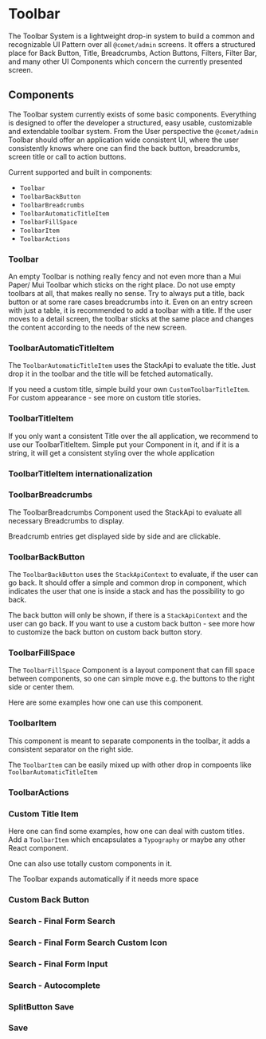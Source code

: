 
<Meta title="Docs/Components/Toolbar" />

# Toolbar

The Toolbar System is a lightweight drop-in system to build a common and recognizable UI Pattern over all `@comet/admin` screens. It offers a structured place for Back Button, Title, Breadcrumbs, Action Buttons, Filters, Filter Bar, and many other UI Components which concern the currently presented screen.

## Components

The Toolbar system currently exists of some basic components. Everything is designed to offer the developer a structured, easy usable, customizable and extendable toolbar system. From the User perspective the `@comet/admin` Toolbar should offer an application wide consistent UI, where the user consistently knows where one can find the back button, breadcrumbs, screen title or call to action buttons.

Current supported and built in components:

-   `Toolbar`
-   `ToolbarBackButton`
-   `ToolbarBreadcrumbs`
-   `ToolbarAutomaticTitleItem`
-   `ToolbarFillSpace`
-   `ToolbarItem`
-   `ToolbarActions`

### Toolbar

An empty Toolbar is nothing really fency and not even more than a Mui Paper/ Mui Toolbar which sticks on the right place. Do not use empty toolbars at all, that makes really no sense. Try to always put a title, back button or at some rare cases breadcrumbs into it. Even on an entry screen with just a table, it is recommended to add a toolbar with a title. If the user moves to a detail screen, the toolbar sticks at the same place and changes the content according to the needs of the new screen.

<Canvas>
    <Story id="stories-components-toolbar-empty--empty" />
</Canvas>

### ToolbarAutomaticTitleItem

The `ToolbarAutomaticTitleItem` uses the StackApi to evaluate the title. Just drop it in the toolbar and the title will be fetched automatically.

If you need a custom title, simple build your own `CustomToolbarTitleItem`. For custom appearance - see more on custom title stories.

<Canvas>
    <Story id="stories-components-toolbar-automatic-title-item--automatic-title-item" />
</Canvas>

### ToolbarTitleItem

If you only want a consistent Title over the all application, we recommend to use our ToolbarTitleItem. Simple put your Component in it, and if it is a string, it will get a consistent styling over the whole application

<Canvas>
    <Story id="stories-components-toolbar-title-item--title-item" />
</Canvas>

### ToolbarTitleItem internationalization

<Canvas>
    <Story id="stories-components-toolbar-localized-title-item--localized-title-item" />
</Canvas>

### ToolbarBreadcrumbs

The ToolbarBreadcrumbs Component used the StackApi to evaluate all necessary Breadcrumbs to display.

Breadcrumb entries get displayed side by side and are clickable.

<Canvas>
    <Story id="stories-components-toolbar-breadcrumbs--breadcrumbs" />
</Canvas>

### ToolbarBackButton

The `ToolbarBackButton` uses the `StackApiContext` to evaluate, if the user can go back. It should offer a simple and common drop in component, which indicates the user that one is inside a stack and has the possibility to go back.

The back button will only be shown, if there is a `StackApiContext` and the user can go back. If you want to use a custom back button - see more how to customize the back button on custom back button story.

<Canvas>
    <Story id="stories-components-toolbar-back-button--back-button" />
</Canvas>

### ToolbarFillSpace

The `ToolbarFillSpace` Component is a layout component that can fill space between components, so one can simple move e.g. the buttons to the right side or center them.

Here are some examples how one can use this component.

<Canvas>
    <Story id="stories-components-toolbar-fill-space--fill-space-left" />
</Canvas>

<Canvas>
    <Story id="stories-components-toolbar-fill-space--fill-space-right" />
</Canvas>

<Canvas>
    <Story id="stories-components-toolbar-fill-space--fill-space-middle" />
</Canvas>

<Canvas>
    <Story id="stories-components-toolbar-fill-space--fill-space-middle-2" />
</Canvas>

### ToolbarItem

This component is meant to separate components in the toolbar, it adds a consistent separator on the right side.

<Canvas>
    <Story id="stories-components-toolbar-toolbar-item--toolbar-item" />
</Canvas>

The `ToolbarItem` can be easily mixed up with other drop in compoents like `ToolbarAutomaticTitleItem`

<Canvas>
    <Story id="stories-components-toolbar-toolbar-item--toolbar-item-mixing-with-other-components" />
</Canvas>

### ToolbarActions

<Canvas>
    <Story id="stories-components-toolbar-toolbar-actions--toolbar-actions-one-action" />
</Canvas>

<Canvas>
    <Story id="stories-components-toolbar-toolbar-actions--toolbar-actions-two-actions" />
</Canvas>

### Custom Title Item

Here one can find some examples, how one can deal with custom titles. Add a `ToolbarItem` which encapsulates a `Typography` or maybe any other React component.

<Canvas>
    <Story id="stories-components-toolbar-custom-title--custom-title-h1" />
</Canvas>

<Canvas>
    <Story id="stories-components-toolbar-custom-title--custom-title-h2" />
</Canvas>

One can also use totally custom components in it.

<Canvas>
    <Story id="stories-components-toolbar-custom-title--custom-title-h3" />
</Canvas>

The Toolbar expands automatically if it needs more space

<Canvas>
    <Story id="stories-components-toolbar-custom-title--custom-title-h4" />
</Canvas>

### Custom Back Button

<Canvas>
    <Story id="stories-components-toolbar-custom-back-button--custom-back-button" />
</Canvas>

### Search - Final Form Search

<Canvas>
    <Story id="stories-components-toolbar-search-final-form--search-final-form" />
</Canvas>

### Search - Final Form Search Custom Icon

<Canvas>
    <Story id="stories-components-toolbar-search-final-form--search-final-form-custom-icon" />
</Canvas>

### Search - Final Form Input

<Canvas>
    <Story id="stories-components-toolbar-search-final-form--search-final-form-input" />
</Canvas>

### Search - Autocomplete

<Canvas>
    <Story id="stories-components-toolbar-search-autocomplete--search-autocomplete" />
</Canvas>

### SplitButton Save

<Canvas>
    <Story id="stories-components-toolbar-save-split-button--save-split-button" />
</Canvas>

### Save

<Canvas>
    <Story id="stories-components-toolbar-save-button--save" />
</Canvas>
